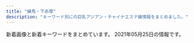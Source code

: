```yaml
---
title: "練馬・下赤塚"
description: "キーワード別にの巨乳アジアン・チャイナエステ嬢情報をまとめました。"
---
```


新着画像と新着キーワードをまとめています。
2021年05月25日の情報です。

<DmmAffiliateIns />
<KeywordTable
  shops={
    [
    {
        "keywords": {
            "C": 8
        },
        "station": "\u7df4\u99ac\u99c5\u5357\u53e3",
        "img_links": [
            "http://www.nerima-rose.com/cgi-bin/topics/img/16-1.jpg",
            "http://www.nerima-rose.com/images/nav/nav-rec.jpg",
            "http://www.nerima-rose.com/images/images/sys2018_06.jpg",
            "http://www.nerima-rose.com/images/shop/3/sh1.jpg",
            "http://www.nerima-rose.com/images/rosa-sys_04.jpg",
            "http://www.nerima-rose.com/images/index-rosa_09.jpg",
            "http://www.nerima-rose.com/images/staff/17/2/nana.png",
            "http://www.nerima-rose.com/images/shop/h1.jpg",
            "http://www.nerima-rose.com/images/staff/17/riri.jpg",
            "http://www.nerima-rose.com/images/shop/4/s1.jpg",
            "http://www.nerima-rose.com/images/staff/16/kaori2.jpg",
            "http://www.nerima-rose.com/images/aroma/r2.jpg",
            "http://www.nerima-rose.com/images/rosa-sys_09a.jpg",
            "http://www.nerima-rose.com/images/staff/16/aya2.jpg",
            "http://www.nerima-rose.com/images/nav/nav-acc.jpg",
            "http://www.nerima-rose.com/images/rosa-pindao_09.jpg",
            "http://www.nerima-rose.com/images/aroma/r1.jpg",
            "http://www.nerima-rose.com/images/shop/11.jpg",
            "http://www.nerima-rose.com/images/staff/18/ayumi.jpg",
            "http://www.nerima-rose.com/images/sys3.jpg",
            "http://www.nerima-rose.com/images/staff/18/hina.jpg",
            "http://www.nerima-rose.com/images/index-rosa_04.jpg",
            "http://www.nerima-rose.com/images/images/sys2018_03.jpg",
            "http://www.nerima-rose.com/images/rosa-pindao_07.jpg",
            "http://www.nerima-rose.com/images/staff/17/2/ena.jpg",
            "http://www.nerima-rose.com/images/aroma/r3.jpg",
            "http://www.nerima-rose.com/images/staff/18/misaki.jpg",
            "http://www.nerima-rose.com/images/index-rosa_02.jpg"
        ],
        "url": "http://www.nerima-rose.com/",
        "name": "ROSE"
    },
    {
        "name": "\u6e29\u30fb\u306c\u304f\u3082\u308a",
        "station": "\u4e0a\u677f\u6a4b\u99c5\u5317\u53e3",
        "url": "http://tenpo2.iest.info/",
        "keywords": {},
        "img_links": []
    },
    {
        "station": "\u77f3\u795e\u4e95\u516c\u5712\u99c5\u5357\u53e3",
        "name": "AROMA PLAZA \u30a2\u30ed\u30de\u30d7\u30e9\u30b6",
        "url": "http://aroma-p.info/",
        "img_links": [],
        "keywords": {}
    },
    {
        "img_links": [
            "http://www.relaxes.info/up/uploads/20180315212810me.jpg",
            "http://www.relaxes.info/images/ttl_staff.png",
            "http://www.relaxes.info/up/uploads/2017071800271212.jpg",
            "http://www.relaxes.info/up/uploads/20210313172020j.jpg",
            "http://www.relaxes.info/images/price.jpg",
            "http://www.relaxes.info/images/s1.png",
            "http://www.relaxes.info/images/ttl_qj.png",
            "http://www.relaxes.info/images/t1.png",
            "http://www.relaxes.info/images/rec.png",
            "http://www.relaxes.info/images/t2.png",
            "http://www.relaxes.info/images/ttl_price.png",
            "http://www.relaxes.info/images/header_bg.png",
            "http://www.relaxes.info/images/info.jpg"
        ],
        "url": "http://www.relaxes.info/",
        "keywords": {},
        "station": "\u4e0a\u677f\u6a4b\u99c5\u5317\u53e3",
        "name": "\u8776"
    },
    {
        "img_links": [
            "http://moonlove.est-u.com/staff/nami.jpg",
            "http://moonlove.est-u.com/staff/ayumi.jpg",
            "http://moonlove.est-u.com/images/index_04.jpg",
            "http://moonlove.est-u.com/images/index_17.jpg",
            "http://moonlove.est-u.com/staff/miki.jpg",
            "http://moonlove.est-u.com/images/index_13.jpg",
            "http://moonlove.est-u.com/images/index_15.jpg",
            "http://moonlove.est-u.com/staff/kaori.jpg",
            "http://moonlove.est-u.com/images/s1.jpg",
            "http://moonlove.est-u.com/images/s8.jpg",
            "http://moonlove.est-u.com/images/index1_06.jpg",
            "http://moonlove.est-u.com/images/index_14.jpg",
            "http://moonlove.est-u.com/images/s5.jpg",
            "http://moonlove.est-u.com/images/index_19.jpg",
            "http://moonlove.est-u.com/images/s6.jpg",
            "http://moonlove.est-u.com/images/index3_06.jpg",
            "http://moonlove.est-u.com/staff/hitomi.jpg",
            "http://moonlove.est-u.com/images/staff_09.jpg",
            "http://moonlove.est-u.com/images/index_07.jpg",
            "http://moonlove.est-u.com/staff/sakura.jpg",
            "http://moonlove.est-u.com/images/index_08.jpg",
            "http://moonlove.est-u.com/images/index2_06.jpg",
            "http://moonlove.est-u.com/images/index_10.jpg",
            "http://moonlove.est-u.com/images/index_05.jpg",
            "http://moonlove.est-u.com/images/index_12.jpg",
            "http://moonlove.est-u.com/images/s3.jpg",
            "http://moonlove.est-u.com/images/index_16.jpg",
            "http://moonlove.est-u.com/images/icon_000.jpg",
            "http://moonlove.est-u.com/images/index_02.jpg",
            "http://moonlove.est-u.com/images/s4.jpg"
        ],
        "keywords": {
            "C": 7
        },
        "station": "\u7df4\u99ac\u99c5\u5317\u53e3",
        "url": "http://moonlove.est-u.com/",
        "name": "\u6708\u306e\u604b"
    },
    {
        "img_links": [
            "http://siesta.ests.jp/images/s-staff.jpg",
            "http://siesta.ests.jp/images/mobile.jpg",
            "http://siesta.ests.jp/photos/sites/39/2021/01/2021011116333298.jpg",
            "http://siesta.ests.jp/images/news.jpg",
            "http://siesta.ests.jp/images/acc3.jpg",
            "http://siesta.ests.jp/photos/sites/39/2021/04/2021042011331872.jpg",
            "http://siesta.ests.jp/images/top.png",
            "http://siesta.ests.jp/images/s-recriut.jpg",
            "http://siesta.ests.jp/images/acc4.jpg",
            "http://siesta.ests.jp/photos/sites/39/2021/01/2021011116333493.jpg",
            "http://siesta.ests.jp/images/info.jpg",
            "http://siesta.ests.jp/images/acc2.jpg",
            "http://siesta.ests.jp/images/mobile1.jpg",
            "http://siesta.ests.jp/images/acc1.jpg",
            "http://siesta.ests.jp/photos/sites/39/2021/04/2021040818055925.jpg",
            "http://siesta.ests.jp/images/pick.jpg"
        ],
        "keywords": {
            "D": 15,
            "83": 5,
            "85": 10,
            "88": 5
        },
        "url": "http://siesta.ests.jp/",
        "name": "\u30b7\u30a8\u30b9\u30bf",
        "station": "\u5927\u6cc9\u5b66\u5712\u99c5\u5317\u53e3"
    },
    {
        "name": "A-CLASS\uff5e\u30a8\u30fc\u30af\u30e9\u30b9\uff5e",
        "station": "\u7df4\u99ac\u99c5",
        "url": "http://aclass.estheya.com/",
        "img_links": [
            "http://aclass.estheya.com/css/m-head04.jpg",
            "http://aclass.estheya.com/css/staff/staff005.jpg",
            "http://aclass.estheya.com/css/right.jpg",
            "http://aclass.estheya.com/css/staff/staff006.jpg",
            "http://aclass.estheya.com/css/left.jpg",
            "http://aclass.estheya.com/css/staff/staff001-b.jpg",
            "http://aclass.estheya.com/css/staff/staff0004.jpg",
            "http://aclass.estheya.com/images/call.png",
            "http://aclass.estheya.com/css/staff/staff0003.jpg",
            "http://aclass.estheya.com/css/staff/staff001.jpg",
            "http://aclass.estheya.com/css/cam01.jpg",
            "http://aclass.estheya.com/css/m-head02.jpg",
            "http://aclass.estheya.com/css/staff/staff002.jpg",
            "http://aclass.estheya.com/css/m-top004.jpg"
        ],
        "keywords": {
            "86": 1,
            "C": 2,
            "90": 3,
            "92": 1,
            "E": 1,
            "89": 1,
            "D": 3
        }
    },
    {
        "url": "http://margaret.ests.jp/",
        "keywords": {
            "88": 22,
            "D": 66,
            "E": 55,
            "87": 11,
            "86": 22,
            "85": 33
        },
        "station": "\u685c\u53f0\u99c5\u5317\u53e3",
        "name": "\u30de\u30fc\u30ac\u30ec\u30c3\u30c8",
        "img_links": [
            "http://margaret.ests.jp/photos/sites/29/2020/04/202004102157462.jpeg",
            "http://margaret.ests.jp/images/service2.jpg",
            "http://margaret.ests.jp/photos/sites/29/2021/01/2021011511194654.jpg",
            "http://margaret.ests.jp/images/room4.jpg",
            "http://margaret.ests.jp/images/room3.jpg",
            "http://margaret.ests.jp/photos/sites/29/2020/08/2020080615352994.jpeg",
            "http://margaret.ests.jp/images/s_news.jpg",
            "http://margaret.ests.jp/images/service4.jpg",
            "http://margaret.ests.jp/images/info.jpg",
            "http://margaret.ests.jp/photos/sites/29/2020/04/202004081414540.jpg",
            "http://margaret.ests.jp/images/room2.jpg",
            "http://margaret.ests.jp/images/room1.jpg",
            "http://margaret.ests.jp/images/service1.jpg",
            "http://margaret.ests.jp/photos/sites/29/2020/03/2020032709162529.jpg",
            "http://margaret.ests.jp/photos/sites/29/2020/04/2020040205541033.jpg",
            "http://margaret.ests.jp/photos/sites/29/2020/05/202005281752578.jpg",
            "http://margaret.ests.jp/photos/sites/29/2020/06/202006301829174.jpeg",
            "http://margaret.ests.jp/images/s_service.png",
            "http://margaret.ests.jp/images/mobile.jpg",
            "http://margaret.ests.jp/photos/sites/29/2020/04/2020041014190824.jpg",
            "http://margaret.ests.jp/photos/sites/29/2020/08/2020082222274080.jpeg",
            "http://margaret.ests.jp/images/top.jpg",
            "http://margaret.ests.jp/images/s_staff.png",
            "http://margaret.ests.jp/images/s_pick.jpg",
            "http://margaret.ests.jp/images/service3.jpg",
            "http://margaret.ests.jp/photos/sites/29/2020/06/2020062814010219.jpeg"
        ]
    },
    {
        "img_links": [
            "http://binrou.net/img/st111.jpg",
            "http://binrou.net/img/s114.jpg",
            "http://binrou.net/img/st114.jpg",
            "http://binrou.net/i/img/sta117.jpg",
            "http://binrou.net/i/img/sta111.jpg",
            "http://binrou.net/i/img/r4.jpg",
            "http://binrou.net/i/img/sta80.jpg",
            "http://binrou.net/img/s119.jpg",
            "http://binrou.net/i/img/r2.jpg",
            "http://binrou.net/i/img/sta119.jpg",
            "http://binrou.net/i/img/sta92.jpg",
            "http://binrou.net/img/mo.png",
            "http://binrou.net/i/img/sta104.jpg",
            "http://binrou.net/img/st119.jpg",
            "http://binrou.net/i/img/sta98.jpg",
            "http://binrou.net/img/sta116.jpg",
            "http://binrou.net/img/sta118.jpg",
            "http://binrou.net/img/s117.jpg",
            "http://binrou.net/img/st109.jpg",
            "http://binrou.net/i/img/sta116.jpg",
            "http://binrou.net/i/img/sta114.jpg",
            "http://binrou.net/i/img/sta97.jpg",
            "http://binrou.net/i/img/sta88.jpg",
            "http://binrou.net/i/img/r3.jpg",
            "http://binrou.net/img/sta112.jpg",
            "http://binrou.net/img/sta111.jpg",
            "http://binrou.net/img/sta114.jpg",
            "http://binrou.net/img/st118.jpg",
            "http://binrou.net/i/img/acc.jpg",
            "http://binrou.net/img/s111.jpg",
            "http://binrou.net/img/s115.jpg",
            "http://binrou.net/img/sta117.jpg",
            "http://binrou.net/i/img/sta115.jpg",
            "http://binrou.net/img/st112.jpg",
            "http://binrou.net/img/s116.jpg",
            "http://binrou.net/img/st115.jpg",
            "http://binrou.net/img/pickup20.jpg",
            "http://binrou.net/i/img/sta94.jpg",
            "http://binrou.net/i/img/sta109.jpg",
            "http://binrou.net/img/fla.jpg",
            "http://binrou.net/i/img/sta118.jpg",
            "http://binrou.net/i/img/sta100.jpg",
            "http://binrou.net/img/st117.jpg",
            "http://binrou.net/img/botton.jpg",
            "http://binrou.net/img/sta119.jpg",
            "http://binrou.net/img/sta109.jpg",
            "http://binrou.net/img/acc.jpg",
            "http://binrou.net/img/st116.jpg",
            "http://binrou.net/i/img/sta112.jpg",
            "http://binrou.net/img/sta115.jpg",
            "http://binrou.net/img/s112.jpg",
            "http://binrou.net/i/img/sta108.jpg",
            "http://binrou.net/i/img/sta89.jpg",
            "http://binrou.net/img/s118.jpg",
            "http://binrou.net/i/img/st118.jpg",
            "http://binrou.net/i/img/sta105.jpg",
            "http://binrou.net/i/img/r1.jpg"
        ],
        "name": "\u30ad\u30e9\u30ad\u30e9",
        "url": "http://binrou.net/",
        "keywords": {
            "86": 4,
            "F": 1,
            "D": 2,
            "89": 1,
            "E": 6,
            "88": 1,
            "87": 4,
            "C": 17
        },
        "station": "\u7df4\u99ac\u99c5\u897f\u53e3"
    },
    {
        "img_links": [
            "http://ginzaangel.esnavi.work/sys2.jpg",
            "http://ginzaangel.esnavi.work/2/uploadimg/1615989115.jpeg",
            "http://ginzaangel.esnavi.work/2/uploadimg/1595657062.jpeg",
            "http://ginzaangel.esnavi.work/2/uploadimg/1601829474.jpeg",
            "http://ginzaangel.esnavi.work/news.jpg",
            "http://ginzaangel.esnavi.work/head.jpg",
            "http://ginzaangel.esnavi.work/sys1.jpg",
            "http://ginzaangel.esnavi.work/int1.png",
            "http://ginzaangel.esnavi.work/2/uploadimg/1615988408.jpeg",
            "http://ginzaangel.esnavi.work/s1.png",
            "http://ginzaangel.esnavi.work/2/uploadimg/1615988934.jpeg",
            "http://ginzaangel.esnavi.work/2/uploadimg/1615989033.jpeg",
            "http://ginzaangel.esnavi.work/2/uploadimg/1619341553.jpeg",
            "http://ginzaangel.esnavi.work/staff_t.jpg"
        ],
        "url": "http://ginzaangel.esnavi.work/",
        "station": "\u7df4\u99ac\u99c5\u897f\u53e3",
        "keywords": {
            "92": 1,
            "88": 2,
            "90": 3,
            "89": 1
        },
        "name": "\u7df4\u99ac\u306e\u5929\u4f7f"
    },
    {
        "name": "\u30b8\u30e3\u30b9\u30df\u30f3",
        "url": "http://evergrace.tyo.cm/",
        "img_links": [],
        "station": "\u6210\u5897\u99c5",
        "keywords": {}
    },
    {
        "name": "\u30e9\u30b1\u30b7\u30b9\u5927\u6cc9\u5b66\u5712",
        "station": "\u5927\u6cc9\u5b66\u5712\u99c5",
        "keywords": {
            "91": 3,
            "D": 2,
            "86": 1,
            "95": 1,
            "F": 4,
            "80": 1,
            "G": 1,
            "88": 2,
            "84": 1,
            "C": 4,
            "E": 1,
            "83": 2,
            "93": 1,
            "81": 1
        },
        "img_links": [
            "https://lachesis.este88.com/images/info5.jpg",
            "https://lachesis.este88.com/gals/miku1.jpg",
            "http://lachesis.este88.com/gals/tumugi2.jpg",
            "http://lachesis.este88.com/gals/narumi4.jpg",
            "https://lachesis.este88.com/gals/aoi1.jpg",
            "http://lachesis.este88.com/gals/miho3.jpg",
            "https://lachesis.este88.com/images/bg_header.jpg",
            "http://lachesis.este88.com/gals/tumugi3.jpg",
            "http://lachesis.este88.com/gals/mao2.jpg",
            "http://lachesis.este88.com/gals/narumi2.jpg",
            "https://lachesis.este88.com/gals/itika1.jpg",
            "http://lachesis.este88.com/gals/rinnka3.jpg",
            "http://lachesis.este88.com/gals/rinnka2.jpg",
            "http://lachesis.este88.com/gals/itika2.jpg",
            "http://lachesis.este88.com/gals/miku2.jpg",
            "https://lachesis.este88.com/gals/minami1.jpg",
            "https://lachesis.este88.com/images/bg_header3.jpg",
            "http://lachesis.este88.com/gals/miho2.jpg",
            "https://lachesis.este88.com/images/sysh3bar.png",
            "https://lachesis.este88.com/gals/rinnka1.jpg",
            "http://lachesis.este88.com/gals/yuno3.jpg",
            "https://lachesis.este88.com/gals/maria1.jpg",
            "https://lachesis.este88.com/gals/mao1.jpg",
            "https://lachesis.este88.com/gals/ruka1.jpg",
            "http://momipara.jp/img/link/momi234.jpg",
            "http://lachesis.este88.com/gals/nozomi2.jpg",
            "http://lachesis.este88.com/gals/ruka1.jpg",
            "http://lachesis.este88.com/gals/nozomi1.jpg",
            "http://lachesis.este88.com/images/line.jpg",
            "http://lachesis.este88.com/gals/miku3.jpg",
            "http://lachesis.este88.com/gals/narumi1.jpg",
            "http://lachesis.este88.com/gals/minami1.jpg",
            "https://lachesis.este88.com/gals/yuno1.jpg",
            "http://lachesis.este88.com/gals/miku1.jpg",
            "http://lachesis.este88.com/gals/itika3.jpg",
            "http://lachesis.este88.com/gals/ruka3.jpg",
            "http://lachesis.este88.com/gals/rinnka1.jpg",
            "http://lachesis.este88.com/gals/miho1.jpg",
            "http://lachesis.este88.com/images/sysh3bar.png",
            "http://lachesis.este88.com/gals/rinnka4.jpg",
            "http://lachesis.este88.com/gals/ruka4.jpg",
            "http://lachesis.este88.com/gals/nozomi4.jpg",
            "http://lachesis.este88.com/gals/tumugi1.jpg",
            "http://lachesis.este88.com/gals/yuno2.jpg",
            "http://lachesis.este88.com/gals/itika1.jpg",
            "http://lachesis.este88.com/gals/maria1.jpg",
            "http://lachesis.este88.com/gals/narumi3.jpg",
            "https://lachesis.este88.com/gals/narumi1.jpg",
            "http://lachesis.este88.com/gals/ruka2.jpg",
            "http://lachesis.este88.com/images/bg_header.jpg",
            "http://lachesis.este88.com/images/info5.jpg",
            "http://lachesis.este88.com/gals/nozomi3.jpg",
            "http://lachesis.este88.com/gals/aoi1.jpg",
            "http://lachesis.este88.com/gals/aoi3.jpg",
            "http://lachesis.este88.com/images/bg_header3.jpg",
            "http://lachesis.este88.com/gals/minami2.jpg",
            "http://lachesis.este88.com/gals/mao1.jpg",
            "https://lachesis.este88.com/gals/miho1.jpg",
            "http://lachesis.este88.com/gals/aoi2.jpg",
            "https://lachesis.este88.com/gals/nozomi1.jpg",
            "https://lachesis.este88.com/images/line.jpg",
            "http://lachesis.este88.com/gals/yuno1.jpg",
            "https://lachesis.este88.com/gals/tumugi1.jpg"
        ],
        "url": "http://lachesis.este88.com/"
    },
    {
        "name": "\u6696\u5fc3",
        "url": "http://www.hi-msg.com/dansin/",
        "img_links": [
            "http://www.hi-msg.com/dansin/images/p-9.jpg",
            "http://www.hi-msg.com/dansin/images/p-5.jpg",
            "http://www.hi-msg.com/dansin/images/p-2.jpg",
            "http://www.hi-msg.com/dansin/images/nav.jpg",
            "http://www.hi-msg.com/dansin/images/top.jpg",
            "http://www.hi-msg.com/dansin/images/p-5-1.jpg",
            "http://www.hi-msg.com/dansin/images/p-9-1.jpg",
            "http://www.hi-msg.com/dansin/images/s_news.jpg",
            "http://www.hi-msg.com/dansin/images/p-6.jpg",
            "http://www.hi-msg.com/dansin/images/s_pick.jpg",
            "http://www.hi-msg.com/dansin/images/p-2-1.jpg",
            "http://www.hi-msg.com/dansin/images/top1.jpg",
            "http://www.hi-msg.com/dansin/images/s_face.jpg",
            "http://www.hi-msg.com/dansin/images/mobile.jpg",
            "http://www.hi-msg.com/dansin/images/1.jpg",
            "http://www.hi-msg.com/dansin/images/p-7.jpg",
            "http://www.hi-msg.com/dansin/images/s_info.jpg",
            "http://www.hi-msg.com/dansin/images/end1.jpg",
            "http://www.hi-msg.com/dansin/images/p-8.jpg",
            "http://www.hi-msg.com/dansin/images/p-6-1.jpg"
        ],
        "station": "\u3068\u304d\u308f\u53f0\u99c5\u5357\u53e3",
        "keywords": {}
    },
    {
        "keywords": {},
        "url": "http://c-ikoi.work/",
        "station": "\u5927\u5c71\u99c5\u5357\u53e3",
        "img_links": [
            "http://c-ikoi.work/images/rec2.png",
            "http://c-ikoi.work/images/4.jpg",
            "http://c-ikoi.work/images/int1.png",
            "http://c-ikoi.work/images/news.jpg",
            "http://c-ikoi.work/images/1.jpg",
            "http://c-ikoi.work/img/aoi1.jpg",
            "http://c-ikoi.work/img/moe1.jpg",
            "http://c-ikoi.work/images/3.jpg",
            "http://c-ikoi.work/images/2.jpg",
            "http://c-ikoi.work/images/int3.png",
            "http://c-ikoi.work/img/yuki1.jpg",
            "http://c-ikoi.work/images/tel.jpg",
            "http://c-ikoi.work/images/sys1.jpg",
            "http://c-ikoi.work/images/concept.jpg",
            "http://c-ikoi.work/images/head.jpg",
            "http://c-ikoi.work/images/rec1.png",
            "http://c-ikoi.work/images/int2.png",
            "http://c-ikoi.work/img/rina1.jpg",
            "http://c-ikoi.work/images/staff_t.jpg",
            "http://c-ikoi.work/images/mobile.jpg",
            "http://c-ikoi.work/images/sys3.png",
            "http://c-ikoi.work/images/sys2.jpg",
            "http://c-ikoi.work/images/interior_t.jpg",
            "http://c-ikoi.work/images/line.png"
        ],
        "name": "\u61a9"
    },
    {
        "station": "\u7df4\u99ac\u99c5\u5317\u53e3",
        "keywords": {},
        "url": "http://es-nerima.biz/",
        "name": "\u3046\u3089\u3089",
        "img_links": [
            "http://es-nerima.biz/wp-content/themes/template-salon2/images/gallery3.jpg",
            "http://es-nerima.biz/wp-content/themes/template-salon2/images/gallery2.jpg",
            "http://es-nerima.biz/wp-content/uploads/2016/10/g5.jpg",
            "http://es-nerima.biz/wp-content/themes/template-salon2/images/slider1.jpg",
            "http://es-nerima.biz/wp-content/uploads/2016/10/g3-250x330.jpg",
            "http://es-nerima.biz/wp-content/themes/template-salon2/images/gallery4.jpg",
            "http://es-nerima.biz/wp-content/uploads/2016/10/eri-250x330.jpg",
            "http://es-nerima.biz/wp-content/uploads/2016/10/gallery8.jpg",
            "http://es-nerima.biz/wp-content/uploads/2016/10/gallery1.jpg",
            "http://es-nerima.biz/wp-content/uploads/2016/10/gallery7.jpg",
            "http://es-nerima.biz/wp-content/uploads/2016/10/g6.jpg",
            "http://es-nerima.biz/wp-content/themes/template-salon2/images/pickup-ttl.png",
            "http://es-nerima.biz/wp-content/uploads/2016/10/eri.jpg",
            "http://es-nerima.biz/wp-content/uploads/2016/10/g4.jpg",
            "http://es-nerima.biz/wp-content/uploads/2016/10/mika.jpg",
            "http://es-nerima.biz/wp-content/uploads/2016/10/gallery8-600x600.jpg",
            "http://es-nerima.biz/wp-content/uploads/2016/10/g1-250x330.jpg",
            "http://es-nerima.biz/wp-content/uploads/2016/10/g3.jpg",
            "http://es-nerima.biz/wp-content/uploads/2016/10/gallery5.jpg",
            "http://es-nerima.biz/wp-content/uploads/2016/10/camp-bnr.jpg",
            "http://es-nerima.biz/wp-content/themes/template-salon2/images/news-ttl.png",
            "http://es-nerima.biz/wp-content/uploads/2016/10/g4-250x330.jpg",
            "http://es-nerima.biz/wp-content/themes/template-salon2/images/camp-bnr.jpg",
            "http://es-nerima.biz/wp-content/uploads/2016/10/girl-1-250x330.jpg",
            "http://es-nerima.biz/wp-content/uploads/2016/10/mika-250x330.jpg",
            "http://es-nerima.biz/wp-content/themes/template-salon2/images/magazine.jpg",
            "http://es-nerima.biz/wp-content/themes/template-salon2/images/newface-ttl.png",
            "http://es-nerima.biz/wp-content/themes/template-salon2/images/pickup-frame.png",
            "http://es-nerima.biz/wp-content/uploads/2016/10/gallery3.jpg",
            "http://es-nerima.biz/wp-content/uploads/2016/10/gallery2.jpg",
            "http://cdn.dino-es.com/images/logo/88x31DinoEs.png",
            "http://es-nerima.biz/wp-content/uploads/2016/10/g6-250x330.jpg",
            "http://es-nerima.biz/wp-content/themes/template-salon2/images/gallery1.jpg",
            "http://es-nerima.biz/wp-content/themes/template-salon2/images/tel.png",
            "http://es-nerima.biz/wp-content/themes/template-salon2/images/massage-de_88_31.jpg",
            "http://es-nerima.biz/wp-content/uploads/2016/10/girl-1.jpg",
            "http://es-nerima.biz/wp-content/uploads/2016/10/g5-250x330.jpg",
            "http://es-nerima.biz/wp-content/themes/template-salon2/images/gallery-ttl.png",
            "http://es-nerima.biz/wp-content/uploads/2016/10/gallery6.jpg",
            "http://es-nerima.biz/wp-content/uploads/2016/10/girl-1-300x450.jpg"
        ]
    },
    {
        "img_links": [
            "https://salasa.tokyo/wp-content/uploads/2020/02/11salasa.jpg",
            "https://salasa.tokyo/wp-content/themes/este/img/top-img05.png",
            "https://salasa.tokyo/wp-content/themes/este/img/3.jpg",
            "https://salasa.tokyo/wp-content/uploads/2020/02/21salasa.jpg",
            "https://salasa.tokyo/wp-content/themes/este/img/2.jpg",
            "https://salasa.tokyo/wp-content/uploads/2021/02/345salasa.jpg",
            "https://salasa.tokyo/wp-content/uploads/2021/04/s187alasa.jpg",
            "https://salasa.tokyo/wp-content/themes/este/img/top-img02.png",
            "https://salasa.tokyo/wp-content/themes/este/img/top-img04.png",
            "https://salasa.tokyo/wp-content/themes/este/img/1.jpg",
            "https://salasa.tokyo/wp-content/uploads/2020/02/41salasa.jpg",
            "https://salasa.tokyo/wp-content/uploads/2020/03/897261salasa.jpg",
            "https://salasa.tokyo/wp-content/themes/este/img/tel_header.png",
            "https://salasa.tokyo/wp-content/themes/este/img/top-img01.png",
            "https://salasa.tokyo/wp-content/themes/este/img/4.jpg",
            "https://salasa.tokyo/wp-content/themes/este/img/top-img01b.png",
            "https://salasa.tokyo/wp-content/uploads/2020/02/32salasa.jpg",
            "https://salasa.tokyo/wp-content/uploads/2020/02/1salasa.jpg",
            "https://salasa.tokyo/wp-content/uploads/2020/04/2311121salasa.jpg",
            "https://salasa.tokyo/wp-content/themes/este/img/top-img021.png",
            "https://salasa.tokyo/wp-content/themes/este/img/top-img01a.png",
            "https://salasa.tokyo/wp-content/themes/este/img/tel_footer.png",
            "https://salasa.tokyo/wp-content/themes/este/img/call.png",
            "https://salasa.tokyo/wp-content/uploads/2020/02/8776salasa.jpg"
        ],
        "url": "https://salasa.tokyo/",
        "keywords": {
            "D": 6,
            "E": 14,
            "C": 13,
            "G": 3
        },
        "name": "\u3064\u307c\u307f",
        "station": "\u7df4\u99ac\u99c5\u897f\u53e3"
    },
    {
        "name": "\u697d\u697d",
        "img_links": [
            "http://www.e-rakuraku.info/images/tite-staff.png",
            "http://www.e-rakuraku.info/images/g5.jpg",
            "http://www.e-rakuraku.info/images/newt.png",
            "http://www.e-rakuraku.info/images/s1.png",
            "http://www.e-rakuraku.info/images/g2.jpg",
            "http://www.e-rakuraku.info/images/top.jpg",
            "http://www.e-rakuraku.info/images/mobile.png",
            "http://www.e-rakuraku.info/images/tel.png",
            "http://www.e-rakuraku.info/images/newfacet.png",
            "http://www.e-rakuraku.info/images/nei_03.jpg",
            "http://www.e-rakuraku.info/images/g1.jpg",
            "http://www.e-rakuraku.info/images/sr.png",
            "http://www.e-rakuraku.info/images/s2.png",
            "http://www.e-rakuraku.info/images/huiyuan.png",
            "http://www.e-rakuraku.info/images/tite-gallery.png",
            "http://www.e-rakuraku.info/images/g4.jpg",
            "http://www.e-rakuraku.info/images/g0.jpg",
            "http://www.e-rakuraku.info/images/g3.jpg"
        ],
        "keywords": {
            "C": 13
        },
        "station": "\u4e2d\u6751\u6a4b\u99c5",
        "url": "http://www.e-rakuraku.info/"
    },
    {
        "url": "http://www.es-kou.link/",
        "img_links": [
            "http://www.es-kou.link/img/nana1.jpg",
            "http://www.es-kou.link/images/info.png",
            "http://www.es-kou.link/images/sys3.png",
            "http://www.es-kou.link/img/satomi1.jpg",
            "http://www.es-kou.link/images/1.jpg",
            "http://www.es-kou.link/images/sys1.jpg",
            "http://www.es-kou.link/images/3.jpg",
            "http://www.es-kou.link/images/sys2.jpg",
            "http://www.es-kou.link/images/int1.png",
            "http://www.es-kou.link/images/news.jpg",
            "http://www.es-kou.link/images/s1.png",
            "http://www.es-kou.link/img/mimi1.jpg",
            "http://www.es-kou.link/images/b2.jpg",
            "http://www.es-kou.link/images/staff_t.jpg",
            "http://www.es-kou.link/images/mobile.jpg",
            "http://www.es-kou.link/images/b1.jpg",
            "http://www.es-kou.link/images/2.jpg",
            "http://www.es-kou.link/images/int2.png",
            "http://www.es-kou.link/images/interior_t.jpg",
            "http://www.es-kou.link/images/head.jpg"
        ],
        "name": "\u7d05\u6708",
        "keywords": {},
        "station": "\u4e0b\u8d64\u585a\u99c5\u5317\u53e3"
    },
    {
        "name": "\u3072\u307e\u308f\u308a",
        "img_links": [
            "http://himawari.est-u.com/images/index2_08.jpg",
            "http://himawari.est-u.com/staff/asuka.jpg",
            "http://himawari.est-u.com/images/therpist.jpg",
            "http://himawari.est-u.com/images/a2.jpg",
            "http://himawari.est-u.com/images/down.jpg",
            "http://himawari.est-u.com/staff/emi.jpg",
            "http://himawari.est-u.com/staff/yuki.jpg",
            "http://himawari.est-u.com/images/index_04.jpg",
            "http://himawari.est-u.com/images/index_10.jpg",
            "http://himawari.est-u.com/staff/yumi.jpg",
            "http://himawari.est-u.com/staff/risa.jpg",
            "http://himawari.est-u.com/staff/umi.jpg",
            "http://himawari.est-u.com/staff/nami.jpg",
            "http://himawari.est-u.com/staff/izumi.jpg",
            "http://himawari.est-u.com/staff/sakura.jpg",
            "http://himawari.est-u.com/images/index_08.jpg",
            "http://himawari.est-u.com/images/index_02.jpg",
            "http://himawari.est-u.com/images/a1.jpg"
        ],
        "url": "http://himawari.est-u.com/",
        "station": "\u7df4\u99ac\u99c5\u5357\u53e3",
        "keywords": {
            "C": 7
        }
    },
    {
        "name": "\u30aa\u30a2\u30b7\u30b9",
        "station": "\u6210\u5897\u99c5\u5357\u53e3",
        "url": "http://oasis.akasuri.xyz/",
        "keywords": {},
        "img_links": [
            "http://oasis.akasuri.xyz/staff/s1.jpg",
            "http://oasis.akasuri.xyz/images/bar-staff.png",
            "http://oasis.akasuri.xyz/images/fotter.png",
            "http://oasis.akasuri.xyz/staff/s2.jpg",
            "http://oasis.akasuri.xyz/images/c-photo.png",
            "http://oasis.akasuri.xyz/images/b-tel.png",
            "http://oasis.akasuri.xyz/images/c-top.png",
            "http://oasis.akasuri.xyz/staff/s3.jpg",
            "http://oasis.akasuri.xyz/images/bar-photo.png",
            "http://oasis.akasuri.xyz/images/c-staff.png"
        ]
    },
    {
        "name": "\u697d\u3005",
        "img_links": [
            "https://static.wixstatic.com/media/73ea4e_73ca4971bac34776a53c8b09526abe0d~mv2.jpg",
            "https://static.wixstatic.com/media/56292f_3dc196c69ac04338b46a28f7dc0f4df2.jpg",
            "https://static.wixstatic.com/media/56292f_4d626237c2cd4806b0251dae4554758e.jpg",
            "https://static.wixstatic.com/media/73ea4e_4f276738c0354f93b87840e2d55be62b~mv2.png"
        ],
        "keywords": {},
        "url": "https://1270791003.wixsite.com/mysite/",
        "station": "\u65b0\u685c\u53f0\u99c51\u756a\u51fa\u53e3"
    },
    {
        "station": "\u7df4\u99ac\u99c5\u897f\u53e3",
        "keywords": {},
        "url": "http://sh-dafei.work/",
        "name": "\u5927\u5983",
        "img_links": [
            "http://sh-dafei.work/uploads/190809/1-1ZP9125I01S.jpg",
            "http://sh-dafei.work/uploads/210326/1-210326140613257.jpg",
            "http://sh-dafei.work/uploads/171031/1-1G0311G531445.jpg",
            "http://sh-dafei.work/uploads/200117/1-20011G614144B.jpg",
            "http://sh-dafei.work/uploads/190924/1-1Z924151334121.jpg",
            "http://sh-dafei.work/templets/default/pc/picture/end1.jpg",
            "http://sh-dafei.work/uploads/210219/1-210219105500300.jpg",
            "http://sh-dafei.work/uploads/171031/1-1G0311G4095M.jpg",
            "http://sh-dafei.work/uploads/201113/1-20111314213cQ.jpg",
            "http://sh-dafei.work/uploads/171031/1-1G0311G505933.jpg",
            "http://sh-dafei.work/templets/default/pc/picture/staffs.png",
            "http://sh-dafei.work/uploads/180612/1-1P6121601061c.jpg",
            "http://sh-dafei.work/uploads/190301/1-1Z30116320A41.jpg",
            "http://sh-dafei.work/uploads/181206/1-1Q206125154224.jpg",
            "http://sh-dafei.work/uploads/181206/1-1Q2061249563O.jpg",
            "http://sh-dafei.work/uploads/190130/1-1Z130162635508.jpg",
            "http://sh-dafei.work/templets/default/pc/picture/s_staff.png",
            "http://sh-dafei.work/uploads/181207/1-1Q20G40K63R.jpg",
            "http://sh-dafei.work/uploads/201002/1-201002144Z11V.jpg",
            "http://sh-dafei.work/uploads/allimg/180612/1-1P612160305350.jpg",
            "http://sh-dafei.work/uploads/180227/1-1P22G40S5448.jpg",
            "http://sh-dafei.work/uploads/181206/1-1Q2061253211D.jpg",
            "http://sh-dafei.work/uploads/181206/1-1Q2061250494E.jpg",
            "http://sh-dafei.work/uploads/171031/1-1G0311G556445.jpg",
            "http://sh-dafei.work/templets/default/pc/picture/s_news.png",
            "http://sh-dafei.work/uploads/191115/1-191115132040J2.jpg",
            "http://sh-dafei.work/uploads/180612/1-1P612160029349.jpg",
            "http://sh-dafei.work/uploads/181207/1-1Q20G35320X0.png",
            "http://sh-dafei.work/uploads/181214/1-1Q214154222511.jpg",
            "http://sh-dafei.work/templets/default/pc/picture/s_pick.png",
            "http://sh-dafei.work/uploads/171031/1-1G0311G344914.jpg",
            "http://sh-dafei.work/uploads/200612/1-200612154534W8.jpg",
            "http://sh-dafei.work/uploads/190329/1-1Z329151011c7.jpg",
            "http://sh-dafei.work/templets/default/pc/picture/face.png"
        ]
    },
    {
        "keywords": {},
        "station": "\u4e0b\u8d64\u585a\u99c5\u5317\u53e3",
        "name": "\u9577\u4e45*\u3061\u3087\u3046\u304d\u3085\u3046",
        "url": "http://c-sakura.work/",
        "img_links": [
            "http://c-sakura.work/images/info.png",
            "http://c-sakura.work/images/int2.png",
            "http://c-sakura.work/images/tel.jpg",
            "http://c-sakura.work/images/3.jpg",
            "http://c-sakura.work/images/interior_t.jpg",
            "http://c-sakura.work/images/staff_t.jpg",
            "http://c-sakura.work/images/sys1.png",
            "http://c-sakura.work/images/news.png",
            "http://c-sakura.work/img/ami1.jpg",
            "http://c-sakura.work/images/1.jpg",
            "http://c-sakura.work/img/yuri1.jpg",
            "http://c-sakura.work/img/yuyu1.jpg",
            "http://c-sakura.work/images/int1.png",
            "http://c-sakura.work/images/2.jpg",
            "http://c-sakura.work/images/mobile.jpg",
            "http://c-sakura.work/images/head.jpg",
            "http://c-sakura.work/images/sisu.png"
        ]
    },
    {
        "img_links": [
            "http://www.smile.mensest.com/img/ttl_news.png",
            "http://www.smile.mensest.com/img/btn_side_mobile.jpg",
            "http://www.smile.mensest.com/files/003.jpg",
            "http://www.smile.mensest.com/files/001.jpg",
            "http://www.smile.mensest.com/files/004.jpg",
            "http://www.smile.mensest.com/img/goback.jpg",
            "http://www.smile.mensest.com/img/header02.png",
            "http://www.smile.mensest.com/img/pickup.jpg",
            "http://www.smile.mensest.com/img/btn_blog.png",
            "http://www.smile.mensest.com/files/002.jpg",
            "http://www.smile.mensest.com/img/ttl_info.png"
        ],
        "keywords": {
            "85": 2,
            "88": 4,
            "D": 4,
            "C": 16,
            "87": 2
        },
        "station": "\u7df4\u99ac\u99c5\u897f\u53e3",
        "url": "http://www.smile.mensest.com/",
        "name": "Smile -\u30b9\u30de\u30a4\u30eb-"
    },
    {
        "keywords": {},
        "img_links": [],
        "station": "\u6210\u5897\u99c5",
        "url": "http://anzu.abnavi.info/",
        "name": "\u59eb"
    },
    {
        "station": "\u6c5f\u53e4\u7530\u99c5\u5357\u53e3",
        "keywords": {},
        "name": "\u512a\u30fb\u7f8e",
        "url": "http://rose.este.work/",
        "img_links": [
            "http://rose.este.work/index-1.htm.jpg",
            "http://rose.este.work/totop.png",
            "http://rose.este.work/index-25.htm.jpg",
            "http://rose.este.work/r4.jpg",
            "http://rose.este.work/sys1.png",
            "http://rose.este.work/re.jpg",
            "http://rose.este.work/index-26.htm.jpg",
            "http://rose.este.work/resize_250.png",
            "http://rose.este.work/r3.jpg",
            "http://rose.este.work/resize_1500-450.jpg",
            "http://rose.este.work/index-24.htm.jpg",
            "http://rose.este.work/r5.jpg",
            "http://rose.este.work/unnamed.png",
            "http://rose.este.work/r1.jpg"
        ]
    },
    {
        "name": "\u30d1\u30ad\u30e9",
        "station": "\u8981\u753a\u99c55\u756a\u51fa\u53e3",
        "img_links": [
            "http://pakira-massage.work/img/sta1.jpg",
            "http://pakira-massage.work/img/head.jpg",
            "http://pakira-massage.work/i/img/r6.jpg",
            "http://pakira-massage.work/i/img/st1.jpg",
            "http://pakira-massage.work/img/nos.jpg",
            "http://pakira-massage.work/img/sta2.jpg",
            "http://pakira-massage.work/i/img/r4.jpg",
            "http://pakira-massage.work/img/mobile-1.png",
            "http://pakira-massage.work/img/botton.jpg",
            "http://pakira-massage.work/i/img/sta2.jpg",
            "http://pakira-massage.work/img/s1.jpg",
            "http://pakira-massage.work/i/img/r5.jpg",
            "http://pakira-massage.work/i/img/r2.jpg",
            "http://pakira-massage.work/img/s2.jpg",
            "http://pakira-massage.work/img/st1.jpg",
            "http://pakira-massage.work/i/img/r3.jpg",
            "http://pakira-massage.work/img/st2.jpg",
            "http://pakira-massage.work/i/img/r1.jpg",
            "http://pakira-massage.work/img/campian.jpg",
            "http://pakira-massage.work/i/img/sta1.jpg"
        ],
        "url": "http://pakira-massage.work/",
        "keywords": {
            "87": 1,
            "E": 1,
            "C": 11,
            "85": 2
        }
    },
    {
        "name": "\u59eb\u306e\u3086\u3073\u3055\u304d",
        "station": "\u6771\u6b66\u7df4\u99ac\u99c5\u5317\u53e3",
        "keywords": {
            "D": 2,
            "E": 1
        },
        "img_links": [
            "http://nymphe-est.biz/images/m6.png",
            "http://nymphe-est.biz/images/bul.jpg",
            "http://nymphe-est.biz/images/m4.png",
            "http://nymphe-est.biz/images/stal.jpg",
            "http://nymphe-est.biz/images/tit2.jpg",
            "http://nymphe-est.biz/images/cg02.jpg",
            "http://nymphe-est.biz/images/stat.jpg",
            "http://nymphe-est.biz/images/tit4.jpg",
            "http://nymphe-est.biz/images/top.png",
            "http://nymphe-est.biz/images/fla.jpg",
            "http://nymphe-est.biz/images/tit3.jpg",
            "http://nymphe-est.biz/images/spt.png",
            "http://nymphe-est.biz/images/m5.png",
            "http://nymphe-est.biz/images/m2.png",
            "http://nymphe-est.biz/images/tit5.jpg",
            "http://nymphe-est.biz/images/tit6.jpg",
            "http://nymphe-est.biz/images/cg01.jpg",
            "http://nymphe-est.biz/images/m3.png",
            "http://nymphe-est.biz/images/bur.jpg",
            "http://nymphe-est.biz/images/m1.png",
            "http://nymphe-est.biz/images/cg03.jpg",
            "http://nymphe-est.biz/images/tm.jpg",
            "http://nymphe-est.biz/images/accl.jpg",
            "http://nymphe-est.biz/images/no.png"
        ],
        "url": "http://nymphe-est.biz/"
    },
    {
        "station": "\u4e2d\u6751\u6a4b\u99c5\u5357\u53e3",
        "name": "\u30b9\u30a6\u30a3\u30fc\u30c8",
        "url": "http://www.es-yas.click/",
        "img_links": [
            "http://www.es-yas.click/images/staff_t.jpg",
            "http://www.es-yas.click/images/s1.png",
            "http://www.es-yas.click/images/1.jpg",
            "http://www.es-yas.click/images/sys1.png",
            "http://www.es-yas.click/images/mobile.jpg",
            "http://www.es-yas.click/images/sys2.png",
            "http://www.es-yas.click/images/head.jpg",
            "http://www.es-yas.click/images/tel.jpg",
            "http://www.es-yas.click/images/newface.png",
            "http://www.es-yas.click/images/int2.png",
            "http://www.es-yas.click/images/int1.png",
            "http://www.es-yas.click/images/3.jpg",
            "http://www.es-yas.click/images/interior_t.jpg",
            "http://www.es-yas.click/images/info.png",
            "http://www.es-yas.click/images/ac1.png",
            "http://www.es-yas.click/images/news.jpg",
            "http://www.es-yas.click/img/mari1.jpg",
            "http://www.es-yas.click/img/riri1.jpg",
            "http://www.es-yas.click/images/sirase.jpg",
            "http://www.es-yas.click/img/sayuri1.jpg",
            "http://www.es-yas.click/images/2.jpg"
        ],
        "keywords": {}
    },
    {
        "url": "http://ponfu-massage.work/",
        "name": "\u30dd\u30f3\u30d5\u30fc",
        "station": "\u7df4\u99ac\u99c5\u897f\u53e3",
        "img_links": [
            "http://ponfu-massage.work/img/st44.jpg",
            "http://ponfu-massage.work/img/st41.jpg",
            "http://ponfu-massage.work/i/img/sta38.jpg",
            "http://ponfu-massage.work/i/img/sta41.jpg",
            "http://ponfu-massage.work/img/acc9.jpg",
            "http://ponfu-massage.work/img/s41.jpg",
            "http://ponfu-massage.work/img/acc10.jpg",
            "http://ponfu-massage.work/img/sta45.jpg",
            "http://ponfu-massage.work/i/img/sta30.jpg",
            "http://ponfu-massage.work/i/img/r1.jpg",
            "http://ponfu-massage.work/img/sta46.jpg",
            "http://ponfu-massage.work/img/sta28.jpg",
            "http://ponfu-massage.work/img/st43.jpg",
            "http://ponfu-massage.work/i/img/sta46.jpg",
            "http://ponfu-massage.work/img/sta42.jpg",
            "http://ponfu-massage.work/img/st42.jpg",
            "http://ponfu-massage.work/i/img/r2.jpg",
            "http://ponfu-massage.work/i/img/sta24.jpg",
            "http://ponfu-massage.work/img/sta47.jpg",
            "http://ponfu-massage.work/i/img/r4.jpg",
            "http://ponfu-massage.work/img/acc2.jpg",
            "http://ponfu-massage.work/i/img/sta44.jpg",
            "http://ponfu-massage.work/img/sta43.jpg",
            "http://ponfu-massage.work/img/s45.jpg",
            "http://ponfu-massage.work/img/st46.jpg",
            "http://ponfu-massage.work/img/st45.jpg",
            "http://ponfu-massage.work/img/st39.jpg",
            "http://ponfu-massage.work/img/acc5.jpg",
            "http://ponfu-massage.work/i/img/sta45.jpg",
            "http://ponfu-massage.work/img/s30.jpg",
            "http://ponfu-massage.work/img/acc6.jpg",
            "http://ponfu-massage.work/i/img/sta42.jpg",
            "http://ponfu-massage.work/img/sta30.jpg",
            "http://ponfu-massage.work/i/img/r3.jpg",
            "http://ponfu-massage.work/i/img/sta39.jpg",
            "http://ponfu-massage.work/img/sta41.jpg",
            "http://ponfu-massage.work/img/st47.jpg",
            "http://ponfu-massage.work/img/st30.jpg",
            "http://ponfu-massage.work/i/img/sta28.jpg",
            "http://ponfu-massage.work/img/st18.jpg",
            "http://ponfu-massage.work/img/st35.jpg",
            "http://ponfu-massage.work/i/img/sta43.jpg",
            "http://ponfu-massage.work/img/s43.jpg",
            "http://ponfu-massage.work/img/acc1.jpg",
            "http://ponfu-massage.work/img/acc4.jpg",
            "http://ponfu-massage.work/img/sta38.jpg",
            "http://ponfu-massage.work/img/s42.jpg",
            "http://ponfu-massage.work/img/acc3.jpg",
            "http://ponfu-massage.work/img/campian.jpg",
            "http://ponfu-massage.work/img/s46.jpg",
            "http://ponfu-massage.work/img/acc8.jpg",
            "http://ponfu-massage.work/img/st38.jpg",
            "http://ponfu-massage.work/img/sta44.jpg",
            "http://ponfu-massage.work/img/s44.jpg",
            "http://ponfu-massage.work/img/s38.jpg",
            "http://ponfu-massage.work/img/acc7.jpg",
            "http://ponfu-massage.work/i/img/st45.jpg",
            "http://ponfu-massage.work/img/sta39.jpg",
            "http://ponfu-massage.work/img/sta35.jpg",
            "http://ponfu-massage.work/img/st28.jpg",
            "http://ponfu-massage.work/img/s47.jpg",
            "http://ponfu-massage.work/img/s39.jpg",
            "http://ponfu-massage.work/img/botton.jpg",
            "http://ponfu-massage.work/i/img/sta47.jpg"
        ],
        "keywords": {
            "89": 1,
            "F": 2,
            "84": 1,
            "86": 1,
            "E": 2,
            "88": 4,
            "87": 5,
            "C": 22,
            "85": 2,
            "D": 9
        }
    }
]
}
/>
<DmmAffiliateScript />
